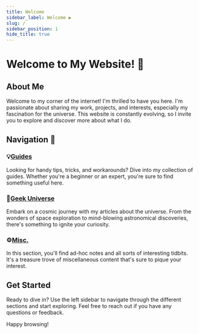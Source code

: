 ```yaml
---
title: Welcome
sidebar_label: Welcome ▶️
slug: /
sidebar_position: 1
hide_title: true
---
```


# Welcome to My Website! 👋

## About Me

Welcome to my corner of the internet! I'm thrilled to have you here. I'm passionate about sharing my work, projects, and interests, especially my fascination for the universe. This website is constantly evolving, so I invite you to explore and discover more about what I do.

## Navigation 🔭

### 💡[Guides](./docs/guides)

Looking for handy tips, tricks, and workarounds? Dive into my collection of guides. Whether you're a beginner or an expert, you're sure to find something useful here.

### 🚀[Geek Universe](./docs/geek-universe)

Embark on a cosmic journey with my articles about the universe. From the wonders of space exploration to mind-blowing astronomical discoveries, there's something to ignite your curiosity.

### ⚙️[Misc.](./docs/misc)

In this section, you'll find ad-hoc notes and all sorts of interesting tidbits. It's a treasure trove of miscellaneous content that's sure to pique your interest.

## Get Started

Ready to dive in? Use the left sidebar to navigate through the different sections and start exploring. Feel free to reach out if you have any questions or feedback.

Happy browsing!

<!-- ## Hello 🌍


👋 Welcome to my website! This is where I share some of my work, projects, and interests, including my fascination for the universe. Everything here is a work-in-progress, and I hope you'll enjoy exploring and learning more about what I do.

## Navigation 🔭

- **Guides💡**: Snippets and workarounds are located here.

- **Geek space🚀**: Articles about the universe can be found in this section.

- **Misc.⚙️**: Ad-hoc notes and all other good stuff reside here.

You can access these directories in the left sidebar. -->

<!--





## Build

In the construction of my portfolio website, the primary focus is on showcasing technical prowess. Each project featured is a testament to the skills honed, frameworks mastered, and innovative problem-solving. The portfolio stands as a testament to the dedication and craftsmanship dedicated to building digital solutions.

## Innovate 👋

Beyond a static exhibition, my portfolio embodies a journey of growth and innovation. Each project narrates a story of overcoming challenges, adapting to new technologies, and innovating in the face of complexity. It's a living portfolio that reflects the spirit of continuous improvement and the pursuit of innovative solutions.

## Inspire ⚡️

The purpose of my portfolio extends beyond personal achievements. It is a deliberate effort to foster a community of like-minded individuals. Through insightful blog posts and shared experiences, the aim is to inspire others. The portfolio serves as an invitation for fellow enthusiasts to join in, contribute, and collectively innovate in the ever-evolving landscape of technology. -->

